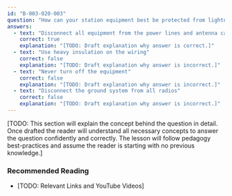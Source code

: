 ```yaml
---
id: "B-003-020-003"
question: "How can your station equipment best be protected from lightning damage?"
answers:
  - text: "Disconnect all equipment from the power lines and antenna cables"
    correct: true
    explanation: "[TODO: Draft explanation why answer is correct.]"
  - text: "Use heavy insulation on the wiring"
    correct: false
    explanation: "[TODO: Draft explanation why answer is incorrect.]"
  - text: "Never turn off the equipment"
    correct: false
    explanation: "[TODO: Draft explanation why answer is incorrect.]"
  - text: "Disconnect the ground system from all radios"
    correct: false
    explanation: "[TODO: Draft explanation why answer is incorrect.]"
---
```


[TODO: This section will explain the concept behind the question in detail. Once drafted the reader will understand all necessary concepts to answer the question confidently and correctly. The lesson will follow pedagogy best-practices and assume the reader is starting with no previous knowledge.]

### Recommended Reading

- [TODO: Relevant Links and YouTube Videos]
